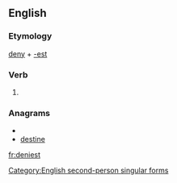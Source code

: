 ==English==

===Etymology===
[[deny]] + [[-est]]

===Verb===
{{infl|en|verb form}}

# {{archaic}} {{form of|Second-person singular simple present form|deny}}

===Anagrams===
* {{alphagram|deeinst}}
* [[destine#English|destine]]


[[Category:English second-person singular forms]]

[[fr:deniest]]